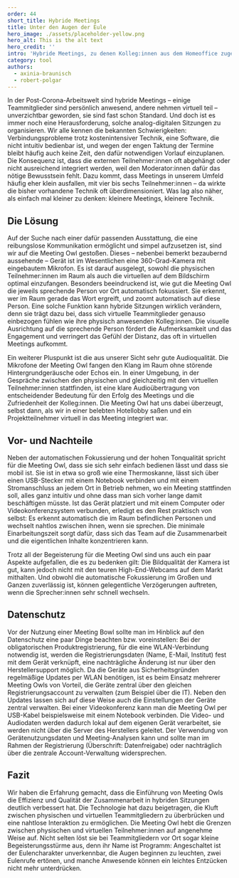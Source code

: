 ---
order: 44
short_title: Hybride Meetings
title: Unter den Augen der Eule
hero_image: ./assets/placeholder-yellow.png
hero_alt: This is the alt text
hero_credit: ''
intro: 'Hybride Meetings, zu denen Kolleg:innen aus dem Homeoffice zugeschaltet werden, scheitern oft noch immer an technischen Hindernissen. Eine Lösung verspricht die Meeting Owl, die nicht nur so aussieht wie eine Eule. Die Konferenzkamera verfügt genauso über einen Rundumblick, um sämtliche Teilnehmer:innen bildlich zu erfassen. Ein Erfahrungsbericht aus den Instituten ZBW, Kiel und IWM, Tübingen.'
category: tool
authors:
  - axinia-braunisch
  - robert-polgar
---

<Leadin>In der Post-Corona-Arbeitswelt</Leadin> sind hybride Meetings – einige Teammitglieder sind persönlich anwesend, andere nehmen virtuell teil – unverzichtbar geworden, sie sind fast schon Standard. Und doch ist es immer noch eine Herausforderung, solche analog-digitalen Sitzungen zu organisieren. Wir alle kennen die bekannten Schwierigkeiten: Verbindungsprobleme trotz kostenintensiver Technik, eine Software, die nicht intuitiv bedienbar ist, und wegen der engen Taktung der Termine bleibt häufig auch keine Zeit, den dafür notwendigen Vorlauf einzuplanen. Die Konsequenz ist, dass die externen Teilnehmer:innen oft abgehängt oder nicht ausreichend integriert werden, weil den Moderator:innen dafür das nötige Bewusstsein fehlt. Dazu kommt, dass Meetings in unserem Umfeld häufig eher klein ausfallen, mit vier bis sechs Teilnehmer:innen – da wirkte die bisher vorhandene Technik oft überdimensioniert. Was lag also näher, als einfach mal kleiner zu denken: kleinere Meetings, kleinere Technik.

## Die Lösung

Auf der Suche nach einer dafür passenden Ausstattung, die eine reibungslose Kommunikation ermöglicht und simpel aufzusetzen ist, sind wir auf die Meeting Owl gestoßen. Dieses – nebenbei bemerkt bezaubernd aussehende – Gerät ist im Wesentlichen eine 360-Grad-Kamera mit eingebautem Mikrofon. Es ist darauf ausgelegt, sowohl die physischen Teilnehmer:innen im Raum als auch die virtuellen auf dem Bildschirm optimal einzufangen. Besonders beeindruckend ist, wie gut die Meeting Owl die jeweils sprechende Person vor Ort automatisch fokussiert. Sie erkennt, wer im Raum gerade das Wort ergreift, und zoomt automatisch auf diese Person. Eine solche Funktion kann hybride Sitzungen wirklich verändern, denn sie trägt dazu bei, dass sich virtuelle Teammitglieder genauso einbezogen fühlen wie ihre physisch anwesenden Kolleg:innen. Die visuelle Ausrichtung auf die sprechende Person fördert die Aufmerksamkeit und das Engagement und verringert das Gefühl der Distanz, das oft in virtuellen Meetings aufkommt.

Ein weiterer Pluspunkt ist die aus unserer Sicht sehr gute Audioqualität. Die Mikrofone der Meeting Owl fangen den Klang im Raum ohne störende Hintergrundgeräusche oder Echos ein. In einer Umgebung, in der Gespräche zwischen den physischen und gleichzeitig mit den virtuellen Teilnehmer:innen stattfinden, ist eine klare Audioübertragung von entscheidender Bedeutung für den Erfolg des Meetings und die Zufriedenheit der Kolleg:innen. Die Meeting Owl hat uns dabei überzeugt, selbst dann, als wir in einer belebten Hotellobby saßen und ein Projektteilnehmer virtuell in das Meeting integriert war.

## Vor- und Nachteile

Neben der automatischen Fokussierung und der hohen Tonqualität spricht für die Meeting Owl, dass sie sich sehr einfach bedienen lässt und dass sie mobil ist. Sie ist in etwa so groß wie eine Thermoskanne, lässt sich über einen USB-Stecker mit einem Notebook verbinden und mit einem Stromanschluss an jedem Ort in Betrieb nehmen, wo ein Meeting stattfinden soll, alles ganz intuitiv und ohne dass man sich vorher lange damit beschäftigen müsste. Ist das Gerät platziert und mit einem Computer oder Videokonferenzsystem verbunden, erledigt es den Rest praktisch von selbst: Es erkennt automatisch die im Raum befindlichen Personen und wechselt nahtlos zwischen ihnen, wenn sie sprechen. Die minimale Einarbeitungszeit sorgt dafür, dass sich das Team auf die Zusammenarbeit und die eigentlichen Inhalte konzentrieren kann.

Trotz all der Begeisterung für die Meeting Owl sind uns auch ein paar Aspekte aufgefallen, die es zu bedenken gilt: Die Bildqualität der Kamera ist gut, kann jedoch nicht mit den teuren High-End-Webcams auf dem Markt mithalten. Und obwohl die automatische Fokussierung im Großen und Ganzen zuverlässig ist, können gelegentliche Verzögerungen auftreten, wenn die Sprecher:innen sehr schnell wechseln.

## Datenschutz

Vor der Nutzung einer Meeting Bowl sollte man im Hinblick auf den Datenschutz eine paar Dinge beachten bzw. voreinstellen: Bei der obligatorischen Produktregistrierung, für die eine WLAN-Verbindung notwendig ist, werden die Registrierungsdaten (Name, E-Mail, Institut) fest mit dem Gerät verknüpft, eine nachträgliche Änderung ist nur über den Herstellersupport möglich. Da die Geräte aus Sicherheitsgründen regelmäßige Updates per WLAN benötigen, ist es beim Einsatz mehrerer Meeting Owls von Vorteil, die Geräte zentral über den gleichen Registrierungsaccount zu verwalten (zum Beispiel über die IT). Neben den Updates lassen sich auf diese Weise auch die Einstellungen der Geräte zentral verwalten. Bei einer Videokonferenz kann man die Meeting Owl per USB-Kabel beispielsweise mit einem Notebook verbinden. Die Video- und Audiodaten werden dadurch lokal auf dem eigenen Gerät verarbeitet, sie werden nicht über die Server des Herstellers geleitet. Der Verwendung von Gerätenutzungsdaten und Meeting-Analysen kann und sollte man im Rahmen der Registrierung (Überschrift: Datenfreigabe) oder nachträglich über die zentrale Account-Verwaltung widersprechen.

## Fazit

Wir haben die Erfahrung gemacht, dass die Einführung von Meeting Owls die Effizienz und Qualität der Zusammenarbeit in hybriden Sitzungen deutlich verbessert hat. Die Technologie hat dazu beigetragen, die Kluft zwischen physischen und virtuellen Teammitgliedern zu überbrücken und eine nahtlose Interaktion zu ermöglichen. Die Meeting Owl hebt die Grenzen zwischen physischen und virtuellen Teilnehmer:innen auf angenehme Weise auf. Nicht selten löst sie bei Teammitgliedern vor Ort sogar kleine Begeisterungsstürme aus, denn ihr Name ist Programm: Angeschaltet ist der Eulencharakter unverkennbar, die Augen beginnen zu leuchten, zwei Eulenrufe ertönen, und manche Anwesende können ein leichtes Entzücken nicht mehr unterdrücken.
